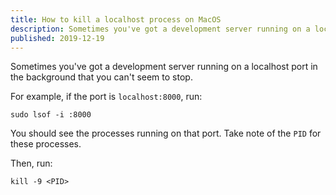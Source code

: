 ```yaml
---
title: How to kill a localhost process on MacOS
description: Sometimes you've got a development server running on a localhost port in the background that you can't seem to stop. However, you can find the PID for that process and kill it using the command line. 
published: 2019-12-19
---
```


Sometimes you've got a development server running on a localhost port in the background that you can't seem to stop. 

For example, if the port is `localhost:8000`, run: 

```
sudo lsof -i :8000
```

You should see the processes running on that port. Take note of the `PID` for these processes. 

Then, run: 

```
kill -9 <PID>
```